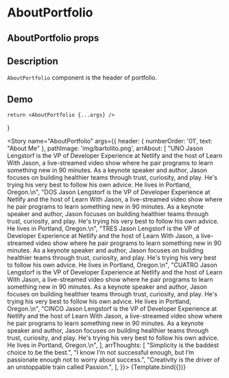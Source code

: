 

<Meta title="AboutPortfolio" component={AboutPortfolio} />

# AboutPortfolio

## AboutPortfolio props
<ArgsTable of={AboutPortfolio} />

## Description

`AboutPortfolio` component is the header of portfolio.

## Demo

    return <AboutPortfolio {...args} />
}

<Story name="AboutPortfolio" args={{
    header: {
        numberOrder: '01',
        text: "About Me"
    },
    pathImage: 'img/bartolito.png',
    arrAbout: [
        "UNO Jason Lengstorf is the VP of Developer Experience at Netlify and the host of Learn With Jason, a live-streamed video show where he pair programs to learn something new in 90 minutes. As a keynote speaker and author, Jason focuses on building healthier teams through trust, curiosity, and play. He's trying his very best to follow his own advice. He lives in Portland, Oregon.\n",
        "DOS Jason Lengstorf is the VP of Developer Experience at Netlify and the host of Learn With Jason, a live-streamed video show where he pair programs to learn something new in 90 minutes. As a keynote speaker and author, Jason focuses on building healthier teams through trust, curiosity, and play. He's trying his very best to follow his own advice. He lives in Portland, Oregon.\n",
        "TRES Jason Lengstorf is the VP of Developer Experience at Netlify and the host of Learn With Jason, a live-streamed video show where he pair programs to learn something new in 90 minutes. As a keynote speaker and author, Jason focuses on building healthier teams through trust, curiosity, and play. He's trying his very best to follow his own advice. He lives in Portland, Oregon.\n",
        "CUATRO Jason Lengstorf is the VP of Developer Experience at Netlify and the host of Learn With Jason, a live-streamed video show where he pair programs to learn something new in 90 minutes. As a keynote speaker and author, Jason focuses on building healthier teams through trust, curiosity, and play. He's trying his very best to follow his own advice. He lives in Portland, Oregon.\n",
        "CINCO Jason Lengstorf is the VP of Developer Experience at Netlify and the host of Learn With Jason, a live-streamed video show where he pair programs to learn something new in 90 minutes. As a keynote speaker and author, Jason focuses on building healthier teams through trust, curiosity, and play. He's trying his very best to follow his own advice. He lives in Portland, Oregon.\n",
    ],
    arrThoughts: [
        "Simplicity is the baddest choice to be the best.",
        "I know I’m not successful enough, but I’m passionate enough not to worry about success.",
        "Creativity is the driver of an unstoppable train called Passion.",
    ],
}}>
{Template.bind({})}
</Story>


